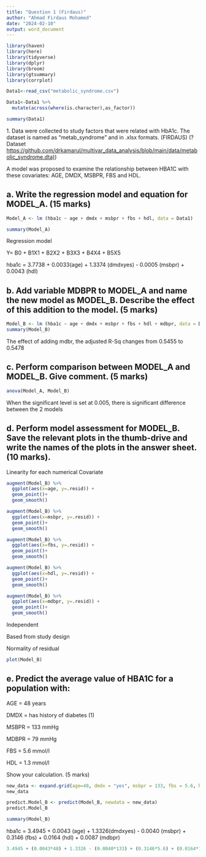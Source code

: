 ```yaml
---
title: "Question 1 (Firdaus)"
author: "Ahmad Firdaus Mohamed"
date: "2024-02-10"
output: word_document
---
```


```r
library(haven)
library(here)
library(tidyverse)
library(dplyr)
library(broom)
library(gtsummary)
library(corrplot)

```

```r
Data1<-read_csv("metabolic_syndrome.csv")
```

```r
Data1<-Data1 %>%
  mutate(across(where(is.character),as_factor))
```

```r
summary(Data1)
```

1\. Data were collected to study factors that were related with HbA1c. The dataset is named as “metab_syndrome” and in .xlsx formats. (FIRDAUS) (? Dataset [https://github.com/drkamarul/multivar_data_analysis/blob/main/data/metabolic_syndrome.dta)](https://github.com/drkamarul/multivar_data_analysis/blob/main/data/metabolic_syndrome.dta))

A model was proposed to examine the relationship between HBA1C with these covariates: AGE, DMDX, MSBPR, FBS and HDL.

## a. Write the regression model and equation for MODEL_A. (15 marks)

```r
Model_A <- lm (hba1c ~ age + dmdx + msbpr + fbs + hdl, data = Data1)
```

```r
summary(Model_A)
```

Regression model

Y= B0 + B1X1 + B2X2 + B3X3 + B4X4 + B5X5

hba1c = 3.7738 + 0.0033(age) + 1.3374 (dmdxyes) - 0.0005 (msbpr) + 0.0043 (hdl)

## b. Add variable MDBPR to MODEL_A and name the new model as MODEL_B. Describe the effect of this addition to the model. (5 marks)

```r
Model_B <- lm (hba1c ~ age + dmdx + msbpr + fbs + hdl + mdbpr, data = Data1) 
summary(Model_B)
```

The effect of adding mdbr, the adjusted R-Sq changes from 0.5455 to 0.5478

## c. Perform comparison between MODEL_A and MODEL_B. Give comment. (5 marks)

```r
anova(Model_A, Model_B)
```

When the significant level is set at 0.005, there is significant difference between the 2 models

## d. Perform model assessment for MODEL_B. Save the relevant plots in the thumb-drive and write the names of the plots in the answer sheet. (10 marks).

Linearity for each numerical Covariate

```r
augment(Model_B) %>%
  ggplot(aes(x=age, y=.resid)) +
  geom_point()+
  geom_smooth()
```

```r
augment(Model_B) %>%
  ggplot(aes(x=msbpr, y=.resid)) +
  geom_point()+
  geom_smooth()
```

```r
augment(Model_B) %>%
  ggplot(aes(x=fbs, y=.resid)) +
  geom_point()+
  geom_smooth()
```

```r
augment(Model_B) %>%
  ggplot(aes(x=hdl, y=.resid)) +
  geom_point()+
  geom_smooth()
```

```r
augment(Model_B) %>%
  ggplot(aes(x=mdbpr, y=.resid)) +
  geom_point()+
  geom_smooth()
```

Independent

Based from study design

Normality of residual

```r
plot(Model_B)
```

## e. Predict the average value of HBA1C for a population with:

AGE = 48 years

DMDX = has history of diabetes (1)

MSBPR = 133 mmHg

MDBPR = 79 mmHg

FBS = 5.6 mmol/l

HDL = 1.3 mmol/l

Show your calculation. (5 marks)

```r
new_data <- expand.grid(age=48, dmdx = "yes", msbpr = 133, fbs = 5.6, hdl = 1.3, mdbpr =79)
new_data
```

```r
predict.Model_B <- predict(Model_B, newdata = new_data)
predict.Model_B
```

```r
summary(Model_B)
```

hba1c = 3.4945 + 0.0043 (age) + 1.3326(dmdxyes) - 0.0040 (msbpr) + 0.3146 (fbs) + 0.0164 (hdl) + 0.0087 (mdbpr)

```r
3.4945 + (0.0043*48) + 1.3326 - (0.0040*133) + (0.3146*5.6) + (0.0164*1.3) + (0.0087*79)
```
